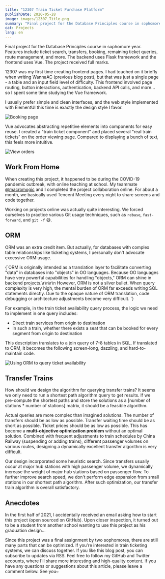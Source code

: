 ```yaml
---
title: "12307 Train Ticket Purchase Platform"
publishDate: 2020-05-28
image: images/12307_Title.png
summary: "Final project for the Database Principles course in sophomore year. Features include ticket search, transfers, booking, remaining ticket queries, route management, and more. The backend uses Flask framework and the frontend uses Vue. The project received full marks."
cat: Projects
lang: en
---
```


Final project for the Database Principles course in sophomore year. Features include ticket search, transfers, booking, remaining ticket queries, route management, and more. The backend uses Flask framework and the frontend uses Vue. The project received full marks.

12307 was my first time creating frontend pages. I had touched on it briefly when writing WannaAC (previous blog post), but that was just a single page - a table and an input field level of difficulty. This frontend involved page routing, button interactions, authentication, backend API calls, and more... so I spent some time studying the Vue framework.

<Dialog>
  The project didn't require frontend work, and many groups only
  implemented CLI interaction.
</Dialog>

I usually prefer simple and clean interfaces, and the web style implemented with ElementUI this time is exactly the design style I favor.

![Booking page](images/id2b1xHZWXm54jE.png)

Vue advocates abstracting repetitive elements into components for easy reuse. I created a "train ticket component" and placed several "real train tickets" on the order viewing page. Compared to displaying a bunch of text, this feels more intuitive.

![View orders](images/T2e8t3vLMFgxBpr.png)

## Work From Home

When creating this project, it happened to be during the COVID-19 pandemic outbreak, with online teaching at school. My teammate <span className="font-mono"><a href="/friends">@macromogic</a></span> and I completed the project collaboration online. For about a month, we basically used Tencent Meeting every night to share screens and code together.

Working on projects online was actually quite interesting. We forced ourselves to practice various Git usage techniques, such as `rebase`, `fast-forward`, and `git -f` 😅.

<Dialog>
  Later I learned that this was actually a prototype of "pair
  programming" in agile development. Choosing a good teammate is
  really important. Subsequently, we collaborated on final projects
  for embedded systems, object-oriented programming, computer
  networks, operating systems, and software engineering.
</Dialog>

## ORM

ORM was an extra credit item. But actually, for databases with complex table relationships like ticketing systems, I personally don't advocate excessive ORM usage.

<Callout icon="🤔" title="When Not to Use ORM">
  {`ORM is originally intended as a translation layer to facilitate converting "data" in databases into "objects" in OO languages. Because OO languages have very powerful capabilities for handling "objects," ORM can shine in backend projects.\r\n\r\n
However, ORM is not a silver bullet. When query complexity is very high, the mental burden of ORM far exceeds writing SQL statements directly. Due to the opaque nature of ORM translation, code debugging or architecture adjustments become very difficult.
`}
</Callout>

For example, in the train ticket availability query process, the logic we need to implement in one query includes:

- Direct train services from origin to destination
- In such a train, whether there exists a seat that can be booked for every segment from origin to destination

This description translates to a join query of 7-8 tables in SQL. If translated to ORM, it becomes the following screen-long, dazzling, and hard-to-maintain code.

![Using ORM to query ticket availability](images/12307_code_demo.png)

## Transfer Trains

How should we design the algorithm for querying transfer trains? It seems we only need to run a shortest path algorithm query to get results. If we pre-compute the shortest paths and store the solutions as a [number of stations * number of stations] matrix, it should be a feasible algorithm.

Actual queries are more complex than imagined solutions. The number of transfers should be as low as possible. Transfer waiting time should be as short as possible. Ticket prices should be as low as possible. This has become a **multi-objective optimization problem** without an optimal solution. Combined with frequent adjustments to train schedules by China Railway (suspending or adding trains), different passenger volumes on various routes, designing a dynamically excellent transfer algorithm is very difficult.

Our design incorporated some heuristic search. Since transfers usually occur at major hub stations with high passenger volume, we dynamically increase the weight of major hub stations based on passenger flow. To further improve search speed, we don't perform edge expansion from small stations in our shortest path algorithm. After such optimization, our transfer train algorithm is overall satisfactory.

## Anecdotes

In the first half of 2021, I accidentally received an email asking how to start this project (open sourced on GitHub). Upon closer inspection, it turned out to be a student from another school wanting to use this project as his graduation design...

Since this project was a final assignment by two sophomores, there are still many parts that can be optimized. If you're interested in train ticketing systems, we can discuss together. If you like this blog post, you can subscribe to updates via RSS. Feel free to follow my GitHub and Twitter accounts, where I'll share more interesting and high-quality content. If you have any questions or suggestions about this article, please leave a comment below. See you~
